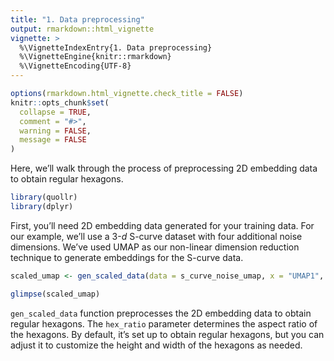 ```yaml
---
title: "1. Data preprocessing"
output: rmarkdown::html_vignette
vignette: >
  %\VignetteIndexEntry{1. Data preprocessing}
  %\VignetteEngine{knitr::rmarkdown}
  %\VignetteEncoding{UTF-8}
---
```


```r
options(rmarkdown.html_vignette.check_title = FALSE)
knitr::opts_chunk$set(
  collapse = TRUE,
  comment = "#>",
  warning = FALSE, 
  message = FALSE
)
```

Here, we'll walk through the process of preprocessing 2D embedding data to obtain regular hexagons.

```r
library(quollr)
library(dplyr)
```

First, you'll need 2D embedding data generated for your training data. For our example, we'll use a 3-$d$ S-curve dataset with four additional noise dimensions. We've used UMAP as our non-linear dimension reduction technique to generate embeddings for the S-curve data.

```r
scaled_umap <- gen_scaled_data(data = s_curve_noise_umap, x = "UMAP1", y = "UMAP2", hr = 2/sqrt(3))

glimpse(scaled_umap)
```

`gen_scaled_data` function preprocesses the 2D embedding data to obtain regular hexagons. The `hex_ratio` parameter determines the aspect ratio of the hexagons. By default, it's set up to obtain regular hexagons, but you can adjust it to customize the height and width of the hexagons as needed.
